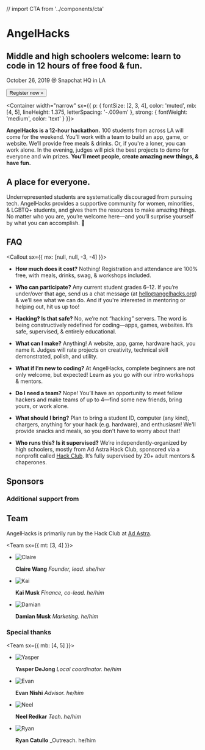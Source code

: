 // import CTA from '../components/cta'

<Banner>

# AngelHacks

## Middle and high schoolers welcome: learn to code in 12 hours of free food & fun.

October 26, 2019 @ Snapchat HQ in LA

<Link href="/register">
  <Button
    as="a"
    sx={{
      bg: 'accent',
      color: 'white',
      borderRadius: 'circle',
      fontFamily: 'inherit',
      fontSize: [2, 3],
      lineHeight: 2,
      cursor: 'pointer',
      px: 4,
      mt: [3, 4],
      transition: 'transform ease .125s',
      ':hover, :focus': {
        transform: 'scale(1.0625)'
      }
    }}>
    Register now »
  </Button>
</Link>

</Banner>

<Container
  width="narrow"
  sx={{
    p: {
      fontSize: [2, 3, 4],
      color: 'muted',
      mb: [4, 5],
      lineHeight: 1.375,
      letterSpacing: '-.009em'
    },
    strong: {
      fontWeight: 'medium',
      color: 'text'
    }
  }}>

**AngelHacks is a 12-hour hackathon.**
100 students from across LA will come for the weekend.
You’ll work with a team to build an app, game, or website.
We’ll provide free meals & drinks. Or, if you're a loner, you can work alone. In the evening, judges will pick
the best projects to demo for everyone and win prizes.
**You’ll meet people, create amazing new things, & have fun.**

</Container>

<Gallery>

<Photo alt="Collaborating" src="https://cdn.glitch.com/3d283e0f-19c4-4546-b0b2-223ec3a7dc23%2Fcollaborating.jpg?v=1565769226508" />
<Photo showAlt alt="Students build projects in groups" src="https://cdn.glitch.com/3d283e0f-19c4-4546-b0b2-223ec3a7dc23%2Fworking.jpg?v=1565769221347" />

<Box variant="card">

## A place for everyone.

Underrepresented students are systematically discouraged from pursuing tech. AngelHacks provides a supportive community for women, minorities, & LGBTQ+ students, and gives them the resources to make amazing things. No matter who you are, you’re welcome here—and you’ll surprise yourself by what you can accomplish. 💛

</Box>

<Photo showAlt alt="Workshops teach intro coding skills" src="https://cdn.glitch.com/3d283e0f-19c4-4546-b0b2-223ec3a7dc23%2Fworkshop.jpg?v=1565769230073" />

</Gallery>

<Container>

## FAQ

<Callout sx={{ mx: [null, null, -3, -4] }}>
<FAQ>

- **How much does it cost?**
  Nothing! Registration and attendance are 100% free, with meals, drinks, swag, & workshops included.

- **Who can participate?**
  Any current student grades 6–12. If you’re under/over that age, send us a chat message (at hello@angelhacks.org) & we’ll see what we can do. And if you're interested in mentoring or helping out, hit us up too!

- **Hacking‽ Is that safe?**
  No, we’re not “hacking” servers. The word is being constructively redefined for coding—apps, games, websites. It’s safe, supervised, & entirely educational.

- **What can I make?**
  Anything! A website, app, game, hardware hack, you name it. Judges will rate projects on creativity, technical skill demonstrated, polish, and utility. 

- **What if I’m new to coding?**
  At AngelHacks, complete beginners are not only welcome, but expected! Learn as you go with our intro workshops & mentors.

- **Do I need a team?**
  Nope! You’ll have an opportunity to meet fellow hackers and make teams of up to 4—find some new friends, bring yours, or work alone.

- **What should I bring?**
  Plan to bring a student ID, computer (any kind), chargers, anything for your hack (e.g. hardware), and enthusiasm! We'll provide snacks and meals, so you don't have to worry about that!

- **Who runs this? Is it supervised?**
  We’re independently-organized by high schoolers, mostly from Ad Astra Hack Club, sponsored via a nonprofit called [Hack Club](https://hackclub.com/). It’s fully supervised by 20+ adult mentors & chaperones.

</FAQ>
</Callout>

## Sponsors

<Sponsors />

### Additional support from

<Sponsors section="additionalSupport" />

## Team

AngelHacks is primarily run by the Hack Club at [Ad Astra](https://www.washingtonpost.com/technology/2018/06/27/elon-musk-created-secretive-laboratory-school-brilliant-kids-who-love-flamethrowers/).

<Team sx={{ mt: [3, 4] }}>

- ![Claire](https://cdn.glitch.com/747f5921-6fdc-45db-8eaa-ac12523e0e6c%2Fclaire.jpg?v=1566231402289)

  **Claire Wang** _Founder, lead. she/her_

- ![Kai](https://angelhacks.org/static/profiles/kai.png)

  **Kai Musk** _Finance, co-lead. he/him_

- ![Damian](https://angelhacks.org/static/profiles/damian.jpg)

  **Damian Musk** _Marketing. he/him_

</Team>

### Special thanks

<Team sx={{ mb: [4, 5] }}>

- ![Yasper](./static/profiles/yasper.jpg)

  **Yasper DeJong** _Local coordinator. he/him_

- ![Evan](https://github.com/pErs0nZ.png)

  **Evan Nishi** _Advisor. he/him_

- ![Neel](https://cdn.glitch.com/747f5921-6fdc-45db-8eaa-ac12523e0e6c%2Fneel.jpg?v=1566231402477)

  **Neel Redkar** _Tech. he/him_

- ![Ryan](https://angelhacks.org/static/profiles/ryan.jpg)

  **Ryan Catullo** _Outreach. he/him

</Team>

</Container>
